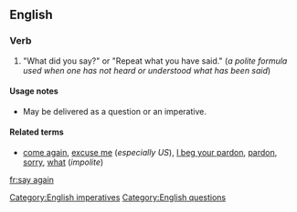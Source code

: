 ==English==

===Verb===
{{infl|en|verb|head=[[say]] [[again]]}}

# {{idiom|colloquial}} "What did you say?" or "Repeat what you have said." (''a polite formula used when one has not heard or understood what has been said'')

====Usage notes====
* May be delivered as a question or an imperative.

====Related terms====
*[[come again]], [[excuse me]] (''especially US''), [[I beg your pardon]], [[pardon]], [[sorry]], [[what]] (''impolite'')

[[Category:English imperatives]]
[[Category:English questions]]
[[fr:say again]]